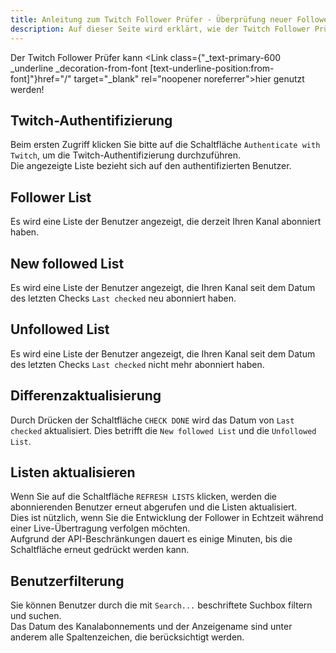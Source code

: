 ```yaml
---
title: Anleitung zum Twitch Follower Prüfer - Überprüfung neuer Follower und Entfolgungen
description: Auf dieser Seite wird erklärt, wie der Twitch Follower Prüfer verwendet wird.
---
```



Der Twitch Follower Prüfer kann <Link class={"\_text-primary-600 \_underline \_decoration-from-font [text-underline-position:from-font]"}href="/" target="\_blank" rel="noopener noreferrer">hier</Link> genutzt werden!

## Twitch-Authentifizierung

Beim ersten Zugriff klicken Sie bitte auf die Schaltfläche `Authenticate with Twitch`, um die Twitch-Authentifizierung durchzuführen.  
Die angezeigte Liste bezieht sich auf den authentifizierten Benutzer.

## Follower List

Es wird eine Liste der Benutzer angezeigt, die derzeit Ihren Kanal abonniert haben.

## New followed List

Es wird eine Liste der Benutzer angezeigt, die Ihren Kanal seit dem Datum des letzten Checks `Last checked` neu abonniert haben.

## Unfollowed List

Es wird eine Liste der Benutzer angezeigt, die Ihren Kanal seit dem Datum des letzten Checks `Last checked` nicht mehr abonniert haben.

## Differenzaktualisierung

Durch Drücken der Schaltfläche `CHECK DONE` wird das Datum von `Last checked` aktualisiert. Dies betrifft die `New followed List` und die `Unfollowed List`.

## Listen aktualisieren

Wenn Sie auf die Schaltfläche `REFRESH LISTS` klicken, werden die abonnierenden Benutzer erneut abgerufen und die Listen aktualisiert.  
Dies ist nützlich, wenn Sie die Entwicklung der Follower in Echtzeit während einer Live-Übertragung verfolgen möchten.  
Aufgrund der API-Beschränkungen dauert es einige Minuten, bis die Schaltfläche erneut gedrückt werden kann.

## Benutzerfilterung

Sie können Benutzer durch die mit `Search...` beschriftete Suchbox filtern und suchen.  
Das Datum des Kanalabonnements und der Anzeigename sind unter anderem alle Spaltenzeichen, die berücksichtigt werden.
